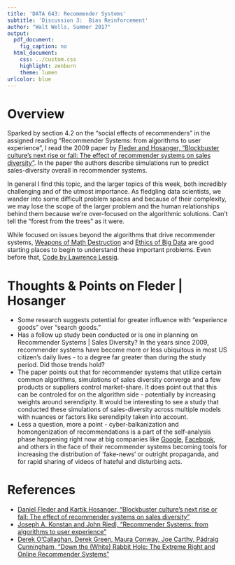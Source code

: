 ```yaml
---
title: 'DATA 643: Recommender Systems'
subtitle: 'Discussion 3:  Bias Reinforcement'
author: "Walt Wells, Summer 2017"
output:
  pdf_document: 
    fig_caption: no
  html_document:
    css: ../custom.css
    highlight: zenburn
    theme: lumen
urlcolor: blue
---
```


# Overview

Sparked by section 4.2 on the "social effects of recommenders" in the assigned reading "Recommender Systems: from algorithms to user experience", I read the 2009 paper by [Fleder and Hosanger, "Blockbuster culture’s next rise or fall:  The effect of recommender systems on sales diversity" ](http://digital.mit.edu/wise2006/papers/5A-1_Recommendations%20WISE%20Sep%2008.pdf).   In the paper the authors describe simulations run to predict sales-diversity overall in recommender systems.  

In general I find this topic, and the larger topics of this week, both incredibly challenging and of the utmost importance.   As fledgling data scientists, we wander into some difficult problem spaces and because of their complexity, we may lose the scope of the larger problem and the human relationships behind them because we're over-focused on the algorithmic solutions.   Can't tell the "forest from the trees" as it were.

While focused on issues beyond the algorithms that drive recommender systems, [Weapons of Math Destruction](https://www.amazon.com/Weapons-Math-Destruction-Increases-Inequality/dp/0553418815) and [Ethics of Big Data](https://www.amazon.com/Ethics-Big-Data-Balancing-Innovation/dp/1449311792) are good starting places to begin to understand these important problems.  Even before that, [Code by Lawrence Lessig](http://codev2.cc/).  

# Thoughts & Points on Fleder | Hosanger

* Some research suggests potential for greater influence with "experience goods" over "search goods."
* Has a follow up study been conducted or is one in planning on Recommender Systems | Sales Diversity?   In the years since 2009, recommender systems have become more or less ubiquitous in most US citizen's daily lives - to a degree far greater than during the study period.   Did those trends hold?
* The paper points out that for recommender systems that utilize certain common algorithms, simulations of sales diversity converge and a few products or suppliers control market-share.  It does point out that this can be controled for on the algorithm side - potentially by increasing weights around serendipity.   It would be interesting to see a study that conducted these simulations of sales-diversity across multiple models with nuances or factors like serendipity taken into account.  
* Less a question, more a point - cyber-balkanization and homongenization of recommendations is a part of the self-analysis phase happening right now at big companies like [Google](http://journals.sagepub.com/doi/abs/10.1177/0894439314555329), [Facebook](https://www.nytimes.com/2017/04/25/magazine/can-facebook-fix-its-own-worst-bug.html), and others in the face of their recommender systems becoming tools for increasing the distribution of 'fake-news' or outright propaganda, and for rapid sharing of videos of hateful and disturbing acts.  

# References

* [Daniel Fleder and Kartik Hosanger, "Blockbuster culture’s next rise or fall:  The effect of recommender systems on sales diversity" ](http://digital.mit.edu/wise2006/papers/5A-1_Recommendations%20WISE%20Sep%2008.pdf)
* [Joseph A. Konstan and John Riedl, "Recommender Systems: from algorithms to user experience"](https://link.springer.com/content/pdf/10.1007%2Fs11257-011-9112-x.pdf)
* [Derek O’Callaghan, Derek Green, Maura Conway, Joe Carthy, Pádraig Cunningham, "Down the (White) Rabbit Hole: The Extreme Right and Online Recommender Systems"](https://www.insight-centre.org/sites/default/files/publications/down_the_rabbit_hole_preprint_version.pdf)
